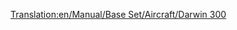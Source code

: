 [[Translation:en/Manual/Base Set/Aircraft/Darwin 300]]
{{en/Manual/Base Set/Aircraft/Aircraft|Cost=61.523 (123,046)
|Speed=947 kph (592 MPH)
|Annual=7.115 (14,230)
|Designed=1967
|Lifespan=25
|Capacity=300 passengers & 50 bags of mail
|Description=Large airplane with massive capacity. Very high cost and higher than average maintenance costs.
|Real-lifeWikilink=Boeing 747
|Real-life=Boeing 747
}}